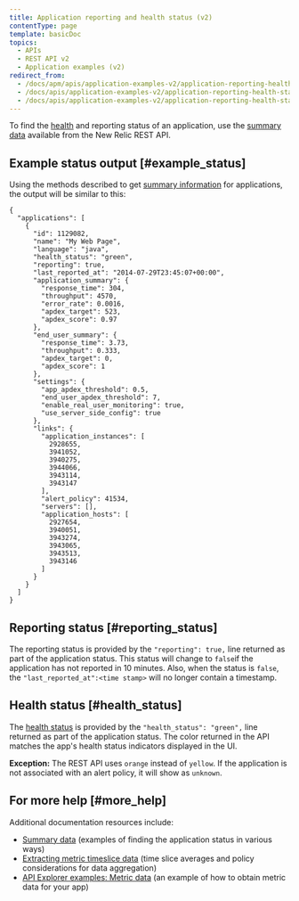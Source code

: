 ```yaml
---
title: Application reporting and health status (v2)
contentType: page
template: basicDoc
topics:
  - APIs
  - REST API v2
  - Application examples (v2)
redirect_from:
  - /docs/apm/apis/application-examples-v2/application-reporting-health-status/
  - /docs/apis/application-examples-v2/application-reporting-health-status/
  - /docs/apis/application-examples-v2/application-reporting-health-status-v2/
---
```


To find the [health](/docs/accounts-partnerships/education/getting-started-new-relic/glossary#health-status) and reporting status of an application, use the [summary data](/docs/apm/apis/api-v2-examples/summary-data-examples) available from the New Relic REST API.

## Example status output [#example_status]

Using the methods described to get [summary information](/docs/apm/apis/api-v2-examples/summary-data-examples) for applications, the output will be similar to this:

```
{
  "applications": [
    {
      "id": 1129082,
      "name": "My Web Page",
      "language": "java",
      "health_status": "green",
      "reporting": true,
      "last_reported_at": "2014-07-29T23:45:07+00:00",
      "application_summary": {
        "response_time": 304,
        "throughput": 4570,
        "error_rate": 0.0016,
        "apdex_target": 523,
        "apdex_score": 0.97
      },
      "end_user_summary": {
        "response_time": 3.73,
        "throughput": 0.333,
        "apdex_target": 0,
        "apdex_score": 1
      },
      "settings": {
        "app_apdex_threshold": 0.5,
        "end_user_apdex_threshold": 7,
        "enable_real_user_monitoring": true,
        "use_server_side_config": true
      },
      "links": {
        "application_instances": [
          2928655,
          3941052,
          3940275,
          3944066,
          3943114,
          3943147
        ],
        "alert_policy": 41534,
        "servers": [],
        "application_hosts": [
          2927654,
          3940051,
          3943274,
          3943065,
          3943513,
          3943146
        ]
      }
    }
  ]
}
```

## Reporting status [#reporting_status]

The reporting status is provided by the `"reporting": true,` line returned as part of the application status. This status will change to `false`if the application has not reported in 10 minutes. Also, when the status is `false`, the `"last_reported_at":<time stamp>` will no longer contain a timestamp.

## Health status [#health_status]

The [health status](/docs/accounts-partnerships/education/getting-started-new-relic/glossary#health-status) is provided by the `"health_status": "green",` line returned as part of the application status. The color returned in the API matches the app's health status indicators displayed in the UI.

**Exception:** The REST API uses `orange` instead of `yellow`. If the application is not associated with an alert policy, it will show as `unknown`.

## For more help [#more_help]

Additional documentation resources include:

* [Summary data](/docs/apm/apis/api-v2-examples/summary-data-examples) (examples of finding the application status in various ways)
* [Extracting metric timeslice data](/docs/apis/extracting-metric-data) (time slice averages and policy considerations for data aggregation)
* [API Explorer examples: Metric data](/docs/apis/api-explorer-examples-metric-data) (an example of how to obtain metric data for your app)
